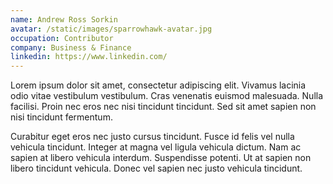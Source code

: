 ```yaml
---
name: Andrew Ross Sorkin
avatar: /static/images/sparrowhawk-avatar.jpg
occupation: Contributor
company: Business & Finance
linkedin: https://www.linkedin.com/
---
```


Lorem ipsum dolor sit amet, consectetur adipiscing elit. Vivamus lacinia odio vitae vestibulum vestibulum. Cras venenatis euismod malesuada. Nulla facilisi. Proin nec eros nec nisi tincidunt tincidunt. Sed sit amet sapien non nisi tincidunt fermentum.

Curabitur eget eros nec justo cursus tincidunt. Fusce id felis vel nulla vehicula tincidunt. Integer at magna vel ligula vehicula dictum. Nam ac sapien at libero vehicula interdum. Suspendisse potenti. Ut at sapien non libero tincidunt vehicula. Donec vel sapien nec justo vehicula tincidunt.
